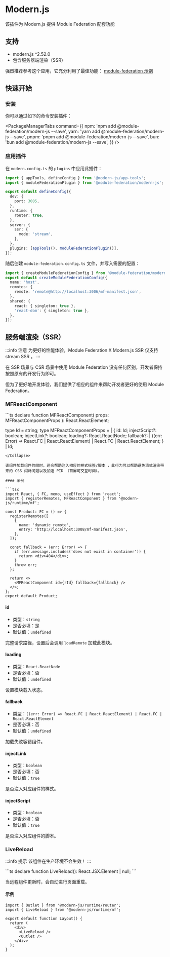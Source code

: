 # Modern.js

该插件为 Modern.js 提供 Module Federation 配套功能

## 支持

- modern.js ^2.52.0
- 包含服务器端渲染（SSR）

强烈推荐参考这个应用，它充分利用了最佳功能：
[module-federation 示例](https://github.com/module-federation/core/tree/feat/modernjs-ssr/apps/modernjs-ssr)

## 快速开始

### 安装

你可以通过如下的命令安装插件：


<PackageManagerTabs
  command={{
    npm: 'npm add @module-federation/modern-js --save',
    yarn: 'yarn add @module-federation/modern-js --save',
    pnpm: 'pnpm add @module-federation/modern-js --save',
    bun: 'bun add @module-federation/modern-js --save',
  }}
/>

### 应用插件

在 `modern.config.ts` 的 `plugins` 中应用此插件：

```ts title="modern.config.ts"
import { appTools, defineConfig } from '@modern-js/app-tools';
import { moduleFederationPlugin } from '@module-federation/modern-js';

export default defineConfig({
  dev: {
    port: 3005,
  },
  runtime: {
    router: true,
  },
  server: {
    ssr: {
      mode: 'stream',
    },
  },
  plugins: [appTools(), moduleFederationPlugin()],
});
```

随后创建 `module-federation.config.ts` 文件，并写入需要的配置：

```ts title="module-federation.config.ts"
import { createModuleFederationConfig } from '@module-federation/modern-js';
export default createModuleFederationConfig({
  name: 'host',
  remotes: {
    remote: 'remote@http://localhost:3006/mf-manifest.json',
  },
  shared: {
    react: { singleton: true },
    'react-dom': { singleton: true },
  },
});
```

## 服务端渲染（SSR）

:::info 注意
为更好的性能体验，Module Federation X Modern.js SSR 仅支持 stream SSR 。
:::

在 SSR 场景与 CSR 场景中使用 Module Federation 没有任何区别，开发者保持按照原有的开发行为即可。

但为了更好地开发体验，我们提供了相应的组件来帮助开发者更好的使用 Module Federation。

### MFReactComponent


<Collapse>
```ts
declare function MFReactComponent(
  props: MFReactComponentProps
): React.ReactElement;

type Id = string;
type MFReactComponentProps =
  | {
      id: Id;
      injectScript?: boolean;
      injectLink?: boolean;
      loading?: React.ReactNode;
      fallback?:
        | ((err: Error) => React.FC | React.ReactElement)
        | React.FC
        | React.ReactElement;
    }
  | Id;
```
</Collapse>

该组件加载组件的同时，还会帮助注入相应的样式标签/脚本 ，此行为可以帮助避免流式渲染带来的 CSS 闪烁问题以及加速 PID （首屏可交互时间）。

#### 示例

```tsx
import React, { FC, memo, useEffect } from 'react';
import { registerRemotes, MFReactComponent } from '@modern-js/runtime/mf';

const Product: FC = () => {
  registerRemotes([
    {
      name: 'dynamic_remote',
      entry: 'http://localhost:3008/mf-manifest.json',
    },
  ]);

  const fallback = (err: Error) => {
    if (err.message.includes('does not exist in container')) {
      return <div>404</div>;
    }
    throw err;
  };

  return <>
    <MFReactComponent id={rId} fallback={fallback} />
  </>;
};
export default Product;
```

#### id

- 类型：`string`
- 是否必填：是
- 默认值：`undefined`

完整请求路径，设置后会调用 `loadRemote` 加载此模块。

#### loading

- 类型：`React.ReactNode`
- 是否必填：否
- 默认值：`undefined`

设置模块载入状态。

#### fallback

- 类型：`((err: Error) => React.FC | React.ReactElement) | React.FC | React.ReactElement`
- 是否必填：否
- 默认值：`undefined`

加载失败容错组件。

#### injectLink

- 类型：`boolean`
- 是否必填：否
- 默认值：`true`

是否注入对应组件的样式。

#### injectScript

- 类型：`boolean`
- 是否必填：否
- 默认值：`true`

是否注入对应组件的脚本。

### LiveReload

:::info 提示
该组件在生产环境不会生效！
:::

<Collapse>
```ts
declare function LiveReload(): React.JSX.Element | null;
```
</Collapse>

当远程组件更新时，会自动进行页面重载。

#### 示例

```tsx
import { Outlet } from '@modern-js/runtime/router';
import { LiveReload } from '@modern-js/runtime/mf';

export default function Layout() {
  return (
    <div>
      <LiveReload />
      <Outlet />
    </div>
  );
}
```
